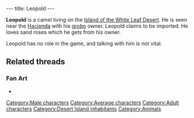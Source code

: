 ---
title: Leopold
---

{{Character|
Name=Leopold|
Image=DVLEOPOL.jpg|
Race=Camel|
Gender=Male|
Size=Medium|
Age=Adult}}

'''Leopold''' is a camel living on the [[Island of the White Leaf Desert]]. He is seen near the [[Hacienda]] with his [[grobo]] owner. Leopold claims to be imported. He loves sand roses which he gets from his owner.

Leopold has no role in the game, and talking with him is not vital.

==Related threads==
===Fan Art===
* {{post|id=112171|title=Lba3}}

[[Category:Male characters]]
[[Category:Average characters]]
[[Category:Adult characters]]
[[Category:Desert Island inhabitants]]
[[Category:Animals]]
